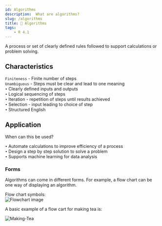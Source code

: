 ```yaml
---
id: Algorithms
description:  What are algorithms?
slug: /algorithms
title: 🌵 Algorithms
tags:
    - R 4.1
---
```


A process or set of clearly defined rules followed to support calculations or problem solving.

## Characteristics
 
`Finiteness` - Finite number of steps <br />
`Unambiguous` - Steps must be clear and lead to one meaning <br />
`•` Clearly defined inputs and outputs <br />
`•` Logical sequencing of steps <br />
`•` Iteration - repetition of steps until results achieved <br />
`•` Selection - input leading to choice of step <br />
`•` Structured English

## Application
When can this be used? <br />


`•` Automate calculations to improve efficiency of a process  <br />
`•` Design a step by step solution to solve a problem  <br />
`•` Supports machine learning for data analysis  <br />

### Forms
Algorithms can come in different forms. For example, a flow chart can be one way of displaying an algorithm. <br />

Flow chart symbols: <br />
![Flowchart image](https://uploads-ssl.webflow.com/6184b461a39ff13bfb8c0556/61de99e8171cc6468145551d_flowchart-symbols-800.png)

A basic example of a flow cart for making tea is: <br />

![Making-Tea](/img/making-tea.PNG)